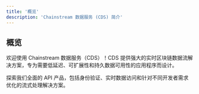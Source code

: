 ```yaml
---
title: '概览'
description: 'Chainstream 数据服务 (CDS) 简介'
---
```


## 概览

欢迎使用 Chainstream 数据服务（CDS）！CDS 提供强大的实时区块链数据流解决方案，专为需要低延迟、可扩展性和持久数据可用性的应用程序而设计。

<Card title="探索我们的服务" icon="compass" color="#4D9CFF">
  探索我们全面的 API 产品，包括身份验证、实时数据访问和针对不同开发者需求优化的流式处理解决方案。
</Card> 